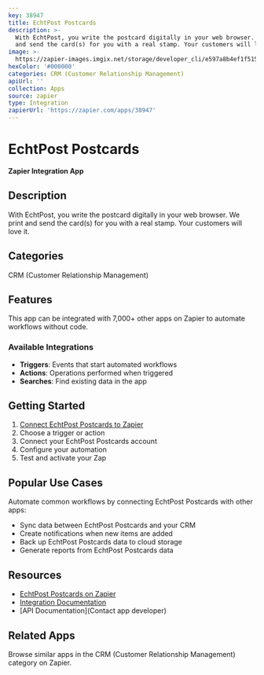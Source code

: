 ```yaml
---
key: 38947
title: EchtPost Postcards
description: >-
  With EchtPost, you write the postcard digitally in your web browser. We print
  and send the card(s) for you with a real stamp. Your customers will love it.
image: >-
  https://zapier-images.imgix.net/storage/developer_cli/e597a8b4ef1f51576d18426469083305.png?auto=format%2Ccompress&ixlib=python-3.0.0&q=50
hexColor: '#000000'
categories: CRM (Customer Relationship Management)
apiUrl: ''
collection: Apps
source: zapier
type: Integration
zapierUrl: 'https://zapier.com/apps/38947'
---
```

# EchtPost Postcards

**Zapier Integration App**

## Description

With EchtPost, you write the postcard digitally in your web browser. We print and send the card(s) for you with a real stamp. Your customers will love it.

## Categories

CRM (Customer Relationship Management)

## Features

This app can be integrated with 7,000+ other apps on Zapier to automate workflows without code.

### Available Integrations

- **Triggers**: Events that start automated workflows
- **Actions**: Operations performed when triggered
- **Searches**: Find existing data in the app

## Getting Started

1. [Connect EchtPost Postcards to Zapier](https://zapier.com/apps/38947)
2. Choose a trigger or action
3. Connect your EchtPost Postcards account
4. Configure your automation
5. Test and activate your Zap

## Popular Use Cases

Automate common workflows by connecting EchtPost Postcards with other apps:

- Sync data between EchtPost Postcards and your CRM
- Create notifications when new items are added
- Back up EchtPost Postcards data to cloud storage
- Generate reports from EchtPost Postcards data

## Resources

- [EchtPost Postcards on Zapier](https://zapier.com/apps/38947)
- [Integration Documentation](https://zapier.com/apps/38947/integrations)
- [API Documentation](Contact app developer)

## Related Apps

Browse similar apps in the CRM (Customer Relationship Management) category on Zapier.
